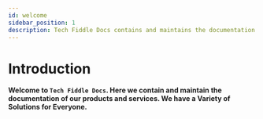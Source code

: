 ```yaml
---
id: welcome
sidebar_position: 1
description: Tech Fiddle Docs contains and maintains the documentation of Tech Fiddle's products and services.
---
```


# Introduction

**Welcome to `Tech Fiddle Docs`. Here we contain and maintain the documentation of our products and services. We have a Variety of Solutions for Everyone.**
